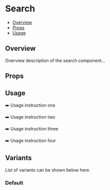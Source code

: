 

<Meta of={Search} />

# Search

- [Overview](#overview)
- [Props](#props)
- [Usage](#usage)

## Overview
Overview description of the search component...

## Props
<Controls />

## Usage
➡️ Usage instruction one

➡️ Usage instruction two

➡️ Usage instruction three

➡️ Usage instruction four

## Variants
List of variants can be shown below here.

### Default
<Canvas of={Search.Default} />